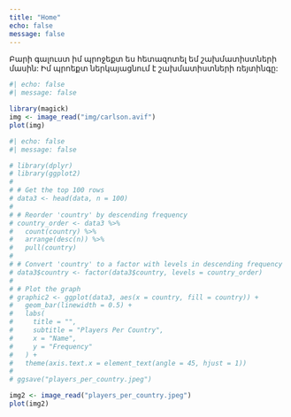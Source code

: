 ```yaml
---
title: "Home"
echo: false
message: false
---
```


Բարի գալուստ իմ պրոջեքտ ես հետազոտել եմ շախմատիստների մասին:
Իմ պրոեքտ ներկայացնում է շախմատիստների ռեյտինգը:


```r
#| echo: false
#| message: false

library(magick)
img <- image_read("img/carlson.avif")
plot(img)
```


```r
#| echo: false
#| message: false

# library(dplyr)
# library(ggplot2)
# 
# # Get the top 100 rows
# data3 <- head(data, n = 100)
# 
# # Reorder 'country' by descending frequency
# country_order <- data3 %>%
#   count(country) %>%
#   arrange(desc(n)) %>%
#   pull(country)
# 
# # Convert 'country' to a factor with levels in descending frequency
# data3$country <- factor(data3$country, levels = country_order)
# 
# # Plot the graph
# graphic2 <- ggplot(data3, aes(x = country, fill = country)) +
#   geom_bar(linewidth = 0.5) +
#   labs(
#     title = "",
#     subtitle = "Players Per Country",
#     x = "Name",
#     y = "Frequency"
#   ) +
#   theme(axis.text.x = element_text(angle = 45, hjust = 1))
# 
# ggsave("players_per_country.jpeg")

img2 <- image_read("players_per_country.jpeg")
plot(img2)

```

